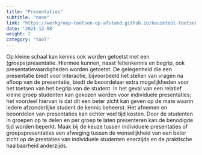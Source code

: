```yaml
---
title: "Presentaties"
subtitle: "none"
link: "https://werkgroep-toetsen-op-afstand.github.io/keuzetool-toetsen/methods/presentation/"
date: '2021-12-08'
weight: 2
category: "tool"
---
```

Op kleine schaal kan kennis ook worden getoetst met een (groeps)presentatie. Hiermee kunnen, naast feitenkennis en begrip, ook presentatievaardigheden worden getoetst. De gelegenheid die een presentatie biedt voor interactie, bijvoorbeeld het stellen van vragen na afloop van de presentatie, biedt de beoordelaar extra mogelijkheden voor het toetsen van het begrip van de student. In het geval van een relatief kleine groep studenten kan gekozen worden voor individuele presentaties; het voordeel hiervan is dat dit een beter zicht kan geven op de mate waarin iedere afzonderlijke student de kennis beheerst. Het afnemen en beoordelen van presentaties kan echter veel tijd kosten. Door de studenten in groepen op te delen en per groep te laten presenteren kan de benodigde tijd worden beperkt. Maak bij de keuze tussen individuele presentaties of groepspresentaties een afweging tussen de wenselijkheid van een beter zicht op de prestaties van individuele studenten enerzijds en de praktische haalbaarheid anderzijds.